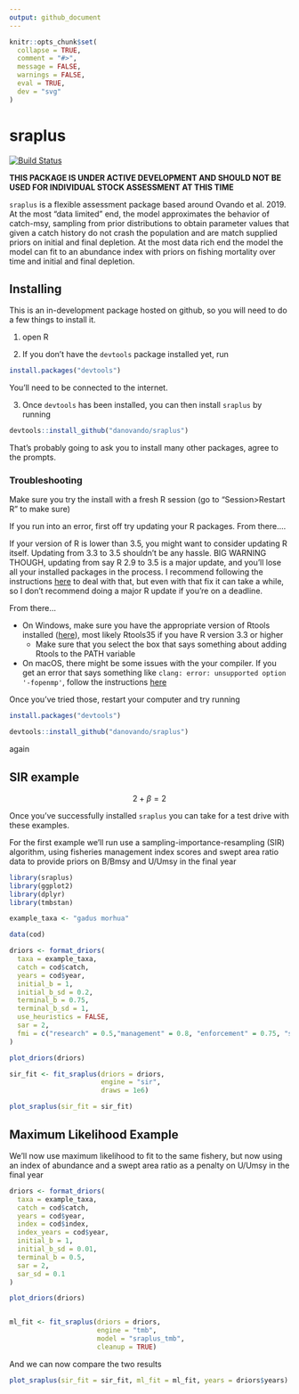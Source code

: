 ```yaml
---
output: github_document
---
```


```r
knitr::opts_chunk$set(
  collapse = TRUE,
  comment = "#>",
  message = FALSE,
  warnings = FALSE,
  eval = TRUE,
  dev = "svg"
)
```

# sraplus

[![Build Status](https://travis-ci.org/DanOvando/sraplus.svg?branch=master)](https://travis-ci.org/DanOvando/sraplus)
<!-- README.md is generated from README.Rmd. Please edit that file -->


**THIS PACKAGE IS UNDER ACTIVE DEVELOPMENT AND SHOULD NOT BE USED FOR INDIVIDUAL STOCK ASSESSMENT AT THIS TIME**

`sraplus` is a flexible assessment package based around Ovando et al. 2019. At the most "data limited" end, the model approximates the behavior of catch-msy, sampling from prior distributions to obtain parameter values that given a catch history do not crash the population and are match supplied priors on initial and final depletion. At the most data rich end the model the model can fit to an abundance index with priors on fishing mortality over time and initial and final depletion.


## Installing

This is an in-development package hosted on github, so you will need to do a few things to install it.

1. open R

2. If you don't have the `devtools` package installed yet, run

```r
install.packages("devtools")
```

You'll need to be connected to the internet.

3. Once `devtools` has been installed, you can then install `sraplus` by running

```r
devtools::install_github("danovando/sraplus")
```

That's probably going to ask you to install many other packages, agree to the prompts.

### Troubleshooting

Make sure you try the install with a fresh R session (go to "Session>Restart R" to make sure)

If you run into an error, first off try updating your R packages. From there....

If your version of R is lower than 3.5, you might want to consider updating R itself. Updating from 3.3 to 3.5 shouldn't be any hassle. BIG WARNING THOUGH, updating from say R 2.9 to 3.5 is a major update, and you'll lose all your installed packages in the process. I recommend following the instructions [here](https://www.datascienceriot.com/r/upgrade-R-packages/) to deal with that, but even with that fix it can take a while, so I don't recommend doing a major R update if you're on a deadline.

From there...

- On Windows, make sure you have the appropriate version of Rtools installed ([here](https://cran.r-project.org/bin/windows/Rtools/)), most likely Rtools35 if you have R version 3.3 or higher
  - Make sure that you select the box that says something about adding Rtools to the PATH variable

- On macOS, there might be some issues with the your compiler. If you get an error that says something like `clang: error: unsupported option '-fopenmp'`, follow the instructions [here](https://thecoatlessprofessor.com/programming/r-compiler-tools-for-rcpp-on-macos/)

Once you've tried those, restart your computer and try running

```r

install.packages("devtools")

devtools::install_github("danovando/sraplus")


```

again

## SIR example

$$2 + \beta = 2$$


Once you've successfully installed `sraplus` you can take for a test drive with these examples.

For the first example we'll run use a sampling-importance-resampling (SIR) algorithm, using fisheries management index scores and swept area ratio data to provide priors on B/Bmsy and U/Umsy in the final year

```r

library(sraplus)
library(ggplot2)
library(dplyr)
library(tmbstan)

example_taxa <- "gadus morhua"

data(cod)

driors <- format_driors(
  taxa = example_taxa,
  catch = cod$catch,
  years = cod$year,
  initial_b = 1,
  initial_b_sd = 0.2,
  terminal_b = 0.75,
  terminal_b_sd = 1,
  use_heuristics = FALSE,
  sar = 2,
  fmi = c("research" = 0.5,"management" = 0.8, "enforcement" = 0.75, "socioeconomics" = .67),
)

plot_driors(driors)

sir_fit <- fit_sraplus(driors = driors,
                       engine = "sir",
                       draws = 1e6)

plot_sraplus(sir_fit = sir_fit)

```


## Maximum Likelihood Example

We'll now use maximum likelihood to fit to the same fishery, but now using an index of abundance and a swept area ratio as a penalty on U/Umsy in the final year

```r

driors <- format_driors(
  taxa = example_taxa,
  catch = cod$catch,
  years = cod$year,
  index = cod$index,
  index_years = cod$year,
  initial_b = 1,
  initial_b_sd = 0.01,
  terminal_b = 0.5,
  sar = 2,
  sar_sd = 0.1
)

plot_driors(driors)


ml_fit <- fit_sraplus(driors = driors,
                      engine = "tmb",
                      model = "sraplus_tmb",
                      cleanup = TRUE)
```


And we can now compare the two results


```r

plot_sraplus(sir_fit = sir_fit, ml_fit = ml_fit, years = driors$years)

```
